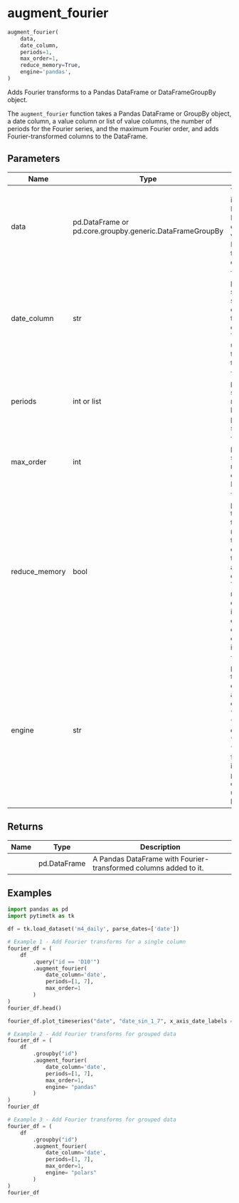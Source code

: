 # augment_fourier { #pytimetk.augment_fourier }

```python
augment_fourier(
    data,
    date_column,
    periods=1,
    max_order=1,
    reduce_memory=True,
    engine='pandas',
)
```

Adds Fourier transforms to a Pandas DataFrame or DataFrameGroupBy object.

The `augment_fourier` function takes a Pandas DataFrame or GroupBy object, a date column, a value column or list of value columns, the number of periods for the Fourier series, and the maximum Fourier order, and adds Fourier-transformed columns to the DataFrame.

## Parameters {.doc-section .doc-section-parameters}

| Name          | Type                                                     | Description                                                                                                                                                                                                                                                                                             | Default    |
|---------------|----------------------------------------------------------|---------------------------------------------------------------------------------------------------------------------------------------------------------------------------------------------------------------------------------------------------------------------------------------------------------|------------|
| data          | pd.DataFrame or pd.core.groupby.generic.DataFrameGroupBy | The `data` parameter is the input DataFrame or DataFrameGroupBy object that you want to add Fourier-transformed columns to.                                                                                                                                                                             | _required_ |
| date_column   | str                                                      | The `date_column` parameter is a string that specifies the name of the column in the DataFrame that contains the dates. This column will be used to compute the Fourier transforms.                                                                                                                     | _required_ |
| periods       | int or list                                              | The `periods` parameter specifies how many timesteps between each peak in the fourier series. Default is 1.                                                                                                                                                                                             | `1`        |
| max_order     | int                                                      | The `max_order` parameter specifies the maximum Fourier order to calculate. Default is 1.                                                                                                                                                                                                               | `1`        |
| reduce_memory | bool                                                     | The `reduce_memory` parameter is used to specify whether to reduce the memory usage of the DataFrame by converting int, float to smaller bytes and str to categorical data. This reduces memory for large data but may impact resolution of float and will change str to categorical. Default is False. | `True`     |
| engine        | str                                                      | The `engine` parameter is used to specify the engine to use for  augmenting lags. It can be either "pandas" or "polars".   - The default value is "pandas".  - When "polars", the function will internally use the `polars` library.  This can be faster than using "pandas" for large datasets.        | `'pandas'` |

## Returns {.doc-section .doc-section-returns}

| Name   | Type         | Description                                                      |
|--------|--------------|------------------------------------------------------------------|
|        | pd.DataFrame | A Pandas DataFrame with Fourier-transformed columns added to it. |

## Examples {.doc-section .doc-section-examples}

```python
import pandas as pd
import pytimetk as tk

df = tk.load_dataset('m4_daily', parse_dates=['date'])

# Example 1 - Add Fourier transforms for a single column
fourier_df = (
    df
        .query("id == 'D10'")
        .augment_fourier(
            date_column='date',
            periods=[1, 7],
            max_order=1
        )
)
fourier_df.head()

fourier_df.plot_timeseries("date", "date_sin_1_7", x_axis_date_labels = "%B %d, %Y",)
```

``` python
# Example 2 - Add Fourier transforms for grouped data
fourier_df = (
    df
        .groupby("id")
        .augment_fourier(
            date_column='date',
            periods=[1, 7],
            max_order=1,
            engine= "pandas"
        )
)
fourier_df
```

``` python
# Example 3 - Add Fourier transforms for grouped data
fourier_df = (
    df
        .groupby("id")
        .augment_fourier(
            date_column='date',
            periods=[1, 7],
            max_order=1,
            engine= "polars"
        )
)
fourier_df
```